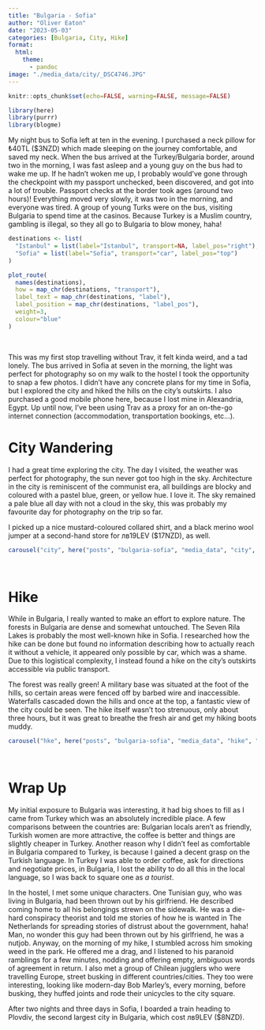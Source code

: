```yaml
---
title: "Bulgaria - Sofia"
author: "Oliver Eaton"
date: "2023-05-03"
categories: [Bulgaria, City, Hike]
format: 
  html:
    theme: 
      - pandoc
image: "./media_data/city/_DSC4746.JPG"
---
```


```r
knitr::opts_chunk$set(echo=FALSE, warning=FALSE, message=FALSE)
```

```r
library(here)
library(purrr)
library(blogme)
```

My night bus to Sofia left at ten in the evening. I purchased a neck pillow for ₺40TL (\$3NZD) which made sleeping on the journey comfortable, and saved my neck. When the bus arrived at the Turkey/Bulgaria border, around two in the morning, I was fast asleep and a young guy on the bus had to wake me up. If he hadn't woken me up, I probably would've gone through the checkpoint with my passport unchecked, been discovered, and got into a lot of trouble. Passport checks at the border took ages (around two hours)! Everything moved very slowly, it was two in the morning, and everyone was tired. A group of young Turks were on the bus, visiting Bulgaria to spend time at the casinos. Because Turkey is a Muslim country, gambling is illegal, so they all go to Bulgaria to blow money, haha!

```r
destinations <- list(
  "Istanbul" = list(label="Istanbul", transport=NA, label_pos="right"),
  "Sofia" = list(label="Sofia", transport="car", label_pos="top")
)

plot_route(
  names(destinations),
  how = map_chr(destinations, "transport"),
  label_text = map_chr(destinations, "label"),
  label_position = map_chr(destinations, "label_pos"),
  weight=3,
  colour="blue"
)
```

<br>

This was my first stop travelling without Trav, it felt kinda weird, and a tad lonely. The bus arrived in Sofia at seven in the morning, the light was perfect for photography so on my walk to the hostel I took the opportunity to snap a few photos. I didn't have any concrete plans for my time in Sofia, but I explored the city and hiked the hills on the city's outskirts. I also purchased a good mobile phone here, because I lost mine in Alexandria, Egypt. Up until now, I've been using Trav as a proxy for an on-the-go internet connection (accommodation, transportation bookings, etc...).

# City Wandering

I had a great time exploring the city. The day I visited, the weather was perfect for photography, the sun never got too high in the sky. Architecture in the city is reminiscent of the communist era, all buildings are blocky and coloured with a pastel blue, green, or yellow hue. I love it. The sky remained a pale blue all day with not a cloud in the sky, this was probably my favourite day for photography on the trip so far.

I picked up a nice mustard-coloured collared shirt, and a black merino wool jumper at a second-hand store for лв19LEV (\$17NZD), as well.

```r
carousel("city", here("posts", "bulgaria-sofia", "media_data", "city", "city.yml"))
```

<br>

# Hike

While in Bulgaria, I really wanted to make an effort to explore nature. The forests in Bulgaria are dense and somewhat untouched. The Seven Rila Lakes is probably the most well-known hike in Sofia. I researched how the hike can be done but found no information describing how to actually reach it without a vehicle, it appeared only possible by car, which was a shame. Due to this logistical complexity, I instead found a hike on the city's outskirts accessible via public transport.

The forest was really green! A military base was situated at the foot of the hills, so certain areas were fenced off by barbed wire and inaccessible. Waterfalls cascaded down the hills and once at the top, a fantastic view of the city could be seen. The hike itself wasn't too strenuous, only about three hours, but it was great to breathe the fresh air and get my hiking boots muddy.

```r
carousel("hke", here("posts", "bulgaria-sofia", "media_data", "hike", "hike.yml"))
```

<br>

# Wrap Up

My initial exposure to Bulgaria was interesting, it had big shoes to fill as I came from Turkey which was an absolutely incredible place. A few comparisons between the countries are: Bulgarian locals aren't as friendly, Turkish women are more attractive, the coffee is better and things are slightly cheaper in Turkey. Another reason why I didn't feel as comfortable in Bulgaria compared to Turkey, is because I gained a decent grasp on the Turkish language. In Turkey I was able to order coffee, ask for directions and negotiate prices, in Bulgaria, I lost the ability to do all this in the local language, so I was back to square one as *a tourist*.

In the hostel, I met some unique characters. One Tunisian guy, who was living in Bulgaria, had been thrown out by his girlfriend. He described coming home to all his belongings strewn on the sidewalk. He was a die-hard conspiracy theorist and told me stories of how he is wanted in The Netherlands for spreading stories of distrust about the government, haha! Man, no wonder this guy had been thrown out by his girlfriend, he was a nutjob. Anyway, on the morning of my hike, I stumbled across him smoking weed in the park. He offered me a drag, and I listened to his paranoid ramblings for a few minutes, nodding and offering empty, ambiguous words of agreement in return. I also met a group of Chilean jugglers who were travelling Europe, street busking in different countries/cities. They too were interesting, looking like modern-day Bob Marley's, every morning, before busking, they huffed joints and rode their unicycles to the city square.

After two nights and three days in Sofia, I boarded a train heading to Plovdiv, the second largest city in Bulgaria, which cost лв9LEV (\$8NZD).
